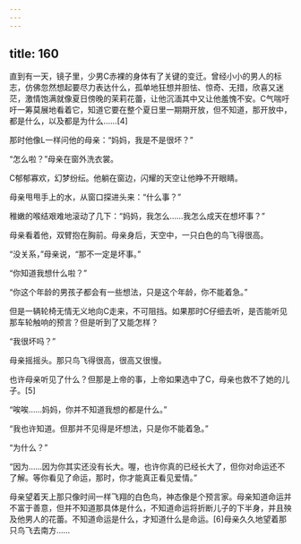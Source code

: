 ```yaml
---
---
---
```

title: 160
---



直到有一天，镜子里，少男C赤裸的身体有了关键的变迁。曾经小小的男人的标志，仿佛忽然想起要尽力表达什么，孤单地狂想并胆怯、惊奇、无措，欣喜又迷茫，激情饱满就像夏日傍晚的茉莉花蕾，让他沉湎其中又让他羞愧不安。C气喘吁吁一筹莫展地看着它，知道它要在整个夏日里一期期开放，但不知道，那开放中，都是什么，以及都是为什么……[4]

那时他像L一样问他的母亲：“妈妈，我是不是很坏？”

“怎么啦？”母亲在窗外洗衣裳。

C郁郁寡欢，幻梦纷纭。他躺在窗边，闪耀的天空让他睁不开眼睛。

母亲甩甩手上的水，从窗口探进头来：“什么事？”

稚嫩的喉结艰难地滚动了几下：“妈妈，我怎么……我怎么成天在想坏事？”

母亲看着他，双臂抱在胸前。母亲身后，天空中，一只白色的鸟飞得很高。

“没关系，”母亲说，“那不一定是坏事。”

“你知道我想什么啦？”

“你这个年龄的男孩子都会有一些想法，只是这个年龄，你不能着急。”

但是一辆轮椅无情无义地向C走来，不可阻挡。如果那时C仔细去听，是否能听见那车轮触响的预言？但是听到了又能怎样？

“我很坏吗？”

母亲摇摇头。那只鸟飞得很高，很高又很慢。

也许母亲听见了什么？但那是上帝的事，上帝如果选中了C，母亲也救不了她的儿子。[5]

“唉唉……妈妈，你并不知道我想的都是什么。”

“我也许知道。但那并不见得是坏想法，只是你不能着急。”

“为什么？”

“因为……因为你其实还没有长大。喔，也许你真的已经长大了，但你对命运还不了解。等你看见了命运，那时，你才能真正看见爱情。”

母亲望着天上那只像时间一样飞翔的白色鸟，神态像是个预言家。母亲知道命运并不富于善意，但并不知道那具体是什么，不知道命运将折断儿子的下半身，并且殃及他男人的花蕾。不知道命运是什么，才知道什么是命运。[6]母亲久久地望着那只鸟飞去南方……